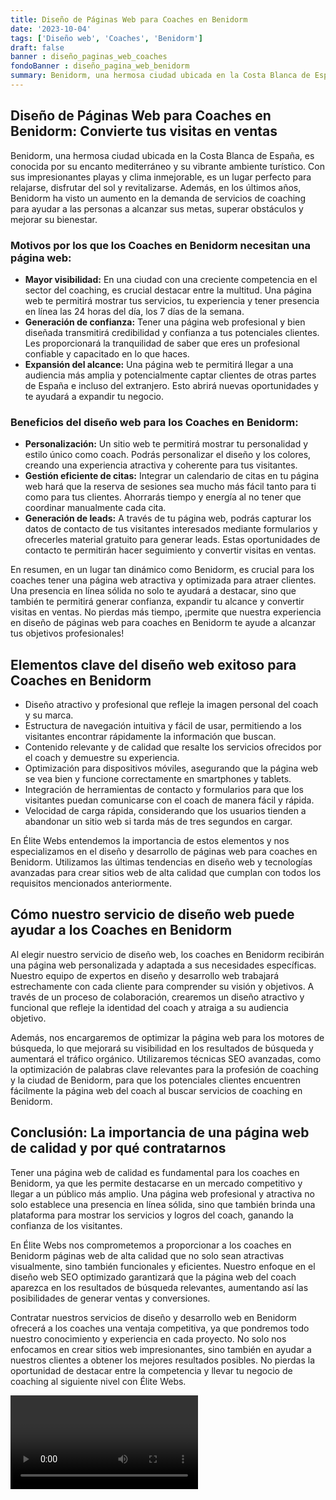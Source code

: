 ```yaml
---
title: Diseño de Páginas Web para Coaches en Benidorm
date: '2023-10-04'
tags: ['Diseño web', 'Coaches', 'Benidorm']
draft: false
banner : diseño_paginas_web_coaches
fondoBanner : diseño_pagina_web_benidorm
summary: Benidorm, una hermosa ciudad ubicada en la Costa Blanca de España, es conocida por su encanto mediterráneo y su vibrante ambiente turístico. Con sus impresionantes playas y clima inmejorable, es un lugar perfecto para relajarse, disfrutar del sol y revitalizarse. Además, en los últimos años, Benidorm ha visto un aumento en la demanda de servicios de coaching para ayudar a las personas a alcanzar sus metas, superar obstáculos y mejorar su bienestar.
---
```


## Diseño de Páginas Web para Coaches en Benidorm: Convierte tus visitas en ventas

Benidorm, una hermosa ciudad ubicada en la Costa Blanca de España, es conocida por su encanto mediterráneo y su vibrante ambiente turístico. Con sus impresionantes playas y clima inmejorable, es un lugar perfecto para relajarse, disfrutar del sol y revitalizarse. Además, en los últimos años, Benidorm ha visto un aumento en la demanda de servicios de coaching para ayudar a las personas a alcanzar sus metas, superar obstáculos y mejorar su bienestar.

### Motivos por los que los Coaches en Benidorm necesitan una página web:

- **Mayor visibilidad:** En una ciudad con una creciente competencia en el sector del coaching, es crucial destacar entre la multitud. Una página web te permitirá mostrar tus servicios, tu experiencia y tener presencia en línea las 24 horas del día, los 7 días de la semana.
- **Generación de confianza:** Tener una página web profesional y bien diseñada transmitirá credibilidad y confianza a tus potenciales clientes. Les proporcionará la tranquilidad de saber que eres un profesional confiable y capacitado en lo que haces.
- **Expansión del alcance:** Una página web te permitirá llegar a una audiencia más amplia y potencialmente captar clientes de otras partes de España e incluso del extranjero. Esto abrirá nuevas oportunidades y te ayudará a expandir tu negocio.

### Beneficios del diseño web para los Coaches en Benidorm:

- **Personalización:** Un sitio web te permitirá mostrar tu personalidad y estilo único como coach. Podrás personalizar el diseño y los colores, creando una experiencia atractiva y coherente para tus visitantes.
- **Gestión eficiente de citas:** Integrar un calendario de citas en tu página web hará que la reserva de sesiones sea mucho más fácil tanto para ti como para tus clientes. Ahorrarás tiempo y energía al no tener que coordinar manualmente cada cita.
- **Generación de leads:** A través de tu página web, podrás capturar los datos de contacto de tus visitantes interesados mediante formularios y ofrecerles material gratuito para generar leads. Estas oportunidades de contacto te permitirán hacer seguimiento y convertir visitas en ventas.

En resumen, en un lugar tan dinámico como Benidorm, es crucial para los coaches tener una página web atractiva y optimizada para atraer clientes. Una presencia en línea sólida no solo te ayudará a destacar, sino que también te permitirá generar confianza, expandir tu alcance y convertir visitas en ventas. No pierdas más tiempo, ¡permite que nuestra experiencia en diseño de páginas web para coaches en Benidorm te ayude a alcanzar tus objetivos profesionales!

<GifSeo />

<Cta />

## Elementos clave del diseño web exitoso para Coaches en Benidorm

- Diseño atractivo y profesional que refleje la imagen personal del coach y su marca.
- Estructura de navegación intuitiva y fácil de usar, permitiendo a los visitantes encontrar rápidamente la información que buscan.
- Contenido relevante y de calidad que resalte los servicios ofrecidos por el coach y demuestre su experiencia.
- Optimización para dispositivos móviles, asegurando que la página web se vea bien y funcione correctamente en smartphones y tablets.
- Integración de herramientas de contacto y formularios para que los visitantes puedan comunicarse con el coach de manera fácil y rápida.
- Velocidad de carga rápida, considerando que los usuarios tienden a abandonar un sitio web si tarda más de tres segundos en cargar.

En Élite Webs entendemos la importancia de estos elementos y nos especializamos en el diseño y desarrollo de páginas web para coaches en Benidorm. Utilizamos las últimas tendencias en diseño web y tecnologías avanzadas para crear sitios web de alta calidad que cumplan con todos los requisitos mencionados anteriormente.

## Cómo nuestro servicio de diseño web puede ayudar a los Coaches en Benidorm

Al elegir nuestro servicio de diseño web, los coaches en Benidorm recibirán una página web personalizada y adaptada a sus necesidades específicas. Nuestro equipo de expertos en diseño y desarrollo web trabajará estrechamente con cada cliente para comprender su visión y objetivos. A través de un proceso de colaboración, crearemos un diseño atractivo y funcional que refleje la identidad del coach y atraiga a su audiencia objetivo.

Además, nos encargaremos de optimizar la página web para los motores de búsqueda, lo que mejorará su visibilidad en los resultados de búsqueda y aumentará el tráfico orgánico. Utilizaremos técnicas SEO avanzadas, como la optimización de palabras clave relevantes para la profesión de coaching y la ciudad de Benidorm, para que los potenciales clientes encuentren fácilmente la página web del coach al buscar servicios de coaching en Benidorm.

## Conclusión: La importancia de una página web de calidad y por qué contratarnos

Tener una página web de calidad es fundamental para los coaches en Benidorm, ya que les permite destacarse en un mercado competitivo y llegar a un público más amplio. Una página web profesional y atractiva no solo establece una presencia en línea sólida, sino que también brinda una plataforma para mostrar los servicios y logros del coach, ganando la confianza de los visitantes.

En Élite Webs nos comprometemos a proporcionar a los coaches en Benidorm páginas web de alta calidad que no solo sean atractivas visualmente, sino también funcionales y eficientes. Nuestro enfoque en el diseño web SEO optimizado garantizará que la página web del coach aparezca en los resultados de búsqueda relevantes, aumentando así las posibilidades de generar ventas y conversiones.

Contratar nuestros servicios de diseño y desarrollo web en Benidorm ofrecerá a los coaches una ventaja competitiva, ya que pondremos todo nuestro conocimiento y experiencia en cada proyecto. No solo nos enfocamos en crear sitios web impresionantes, sino también en ayudar a nuestros clientes a obtener los mejores resultados posibles. No pierdas la oportunidad de destacar entre la competencia y llevar tu negocio de coaching al siguiente nivel con Élite Webs.

<Video />

<CtaBot job='Coaches' city='Benidorm'/>

<Gmaps query='Benidorm+españa+maps' />
